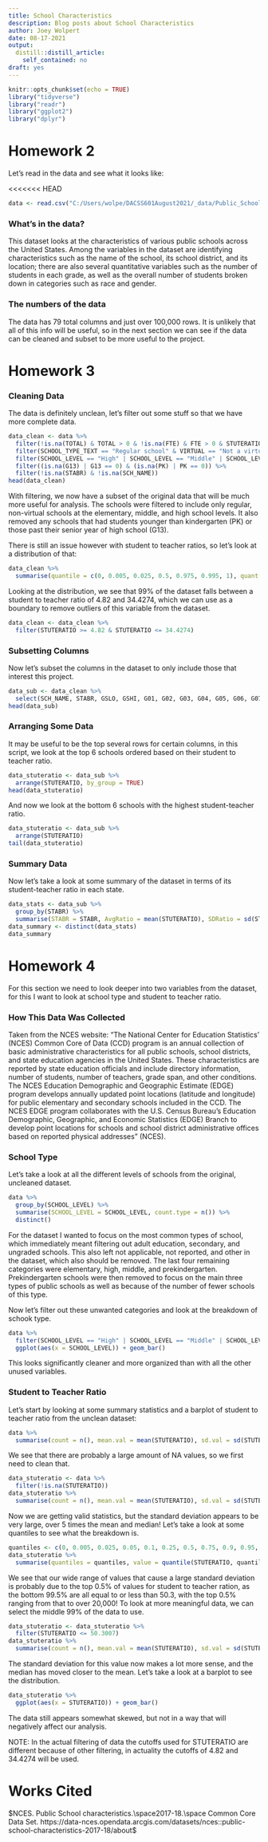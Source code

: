 ```yaml
---
title: School Characteristics
description: Blog posts about School Characteristics
author: Joey Wolpert
date: 08-17-2021
output:
  distill::distill_article:
    self_contained: no
draft: yes
---
```



```r
knitr::opts_chunk$set(echo = TRUE)
library("tidyverse")
library("readr")
library("ggplot2")
library("dplyr")
```

# Homework 2

Let's read in the data and see what it looks like:

<<<<<<< HEAD
```r
data <- read.csv("C:/Users/wolpe/DACSS601August2021/_data/Public_School_Characteristics_2017-18.csv")
```

### What's in the data?

This dataset looks at the characteristics of various public schools across the United States. Among the variables in the dataset are identifying characteristics such as the name of the school, its school district, and its location; there are also several quantitative variables such as the number of students in each grade, as well as the overall number of students broken down in categories such as race and gender.

### The numbers of the data

The data has 79 total columns and just over 100,000 rows. It is unlikely that all of this info will be useful, so in the next section we can see if the data can be cleaned and subset to be more useful to the project.

# Homework 3

### Cleaning Data

The data is definitely unclean, let's filter out some stuff so that we have more complete data.

```r
data_clean <- data %>%
  filter(!is.na(TOTAL) & TOTAL > 0 & !is.na(FTE) & FTE > 0 & STUTERATIO < 500) %>%
  filter(SCHOOL_TYPE_TEXT == "Regular school" & VIRTUAL == "Not a virtual school") %>%
  filter(SCHOOL_LEVEL == "High" | SCHOOL_LEVEL == "Middle" | SCHOOL_LEVEL == "Elementary") %>%
  filter((is.na(G13) | G13 == 0) & (is.na(PK) | PK == 0)) %>%
  filter(!is.na(STABR) & !is.na(SCH_NAME)) 
head(data_clean)
```

With filtering, we now have a subset of the original data that will be much more useful for analysis. The schools were filtered to include only regular, non-virtual schools at the elementary, middle, and high school levels. It also removed any schools that had students younger than kindergarten (PK) or those past their senior year of high school (G13).

There is still an issue however with student to teacher ratios, so let's look at a distribution of that:

```r
data_clean %>%
  summarise(quantile = c(0, 0.005, 0.025, 0.5, 0.975, 0.995, 1), quant.val = quantile(STUTERATIO, c(0, 0.005, 0.025, 0.5, 0.975, 0.995, 1)))
```

Looking at the distribution, we see that 99% of the dataset falls between a student to teacher ratio of 4.82 and 34.4274, which we can use as a boundary to remove outliers of this variable from the dataset.

```r
data_clean <- data_clean %>%
  filter(STUTERATIO >= 4.82 & STUTERATIO <= 34.4274)
```

### Subsetting Columns

Now let's subset the columns in the dataset to only include those that interest this project.

```r
data_sub <- data_clean %>%
  select(SCH_NAME, STABR, GSLO, GSHI, G01, G02, G03, G04, G05, G06, G07, G08, G09, G10, G11, G12, TOTAL, AM, HI, BL, WH, HP, TR, FTE, STUTERATIO, AMALM, AMALF, ASALM, ASALF, HIALM, HIALF, BLALM, BLALF, WHALM, WHALF, HPALM, HPALF, TRALM, TRALF, TOTMENROL, TOTFENROL, SCHOOL_LEVEL)
head(data_sub)
```

### Arranging Some Data

It may be useful to be the top several rows for certain columns, in this script, we look at the top 6 schools ordered based on their student to teacher ratio.

```r
data_stuteratio <- data_sub %>%
  arrange(STUTERATIO, by_group = TRUE)
head(data_stuteratio)
```
 And now we look at the bottom 6 schools with the highest student-teacher ratio.

```r
data_stuteratio <- data_sub %>%
  arrange(STUTERATIO)
tail(data_stuteratio)
```

### Summary Data

Now let's take a look at some summary of the dataset in terms of its student-teacher ratio in each state.

```r
data_stats <- data_sub %>%
  group_by(STABR) %>%
  summarise(STABR = STABR, AvgRatio = mean(STUTERATIO), SDRatio = sd(STUTERATIO))
data_summary <- distinct(data_stats)
data_summary
```

# Homework 4

For this section we need to look deeper into two variables from the dataset, for this I want to look at school type and student to teacher ratio.

### How This Data Was Collected

Taken from the NCES website: "The National Center for Education Statistics’ (NCES) Common Core of Data (CCD) program is an annual collection of basic administrative characteristics for all public schools, school districts, and state education agencies in the United States. These characteristics are reported by state education officials and include directory information, number of students, number of teachers, grade span, and other conditions. The NCES Education Demographic and Geographic Estimate (EDGE) program develops annually updated point locations (latitude and longitude) for public elementary and secondary schools included in the CCD. The NCES EDGE program collaborates with the U.S. Census Bureau’s Education Demographic, Geographic, and Economic Statistics (EDGE) Branch to develop point locations for schools and school district administrative offices based on reported physical addresses" (NCES).

### School Type

Let's take a look at all the different levels of schools from the original, uncleaned dataset.

```r
data %>%
  group_by(SCHOOL_LEVEL) %>%
  summarise(SCHOOL_LEVEL = SCHOOL_LEVEL, count.type = n()) %>%
  distinct()
```

For the dataset I wanted to focus on the most common types of school, which immediately meant filtering out adult education, secondary, and ungraded schools. This also left not applicable, not reported, and other in the dataset, which also should be removed. The last four remaining categories were elementary, high, middle, and prekindergarten. Prekindergarten schools were then removed to focus on the main three types of public schools as well as because of the number of fewer schools of this type.

Now let's filter out these unwanted categories and look at the breakdown of schook type.

```r
data %>% 
  filter(SCHOOL_LEVEL == "High" | SCHOOL_LEVEL == "Middle" | SCHOOL_LEVEL == "Elementary") %>%
  ggplot(aes(x = SCHOOL_LEVEL)) + geom_bar()
```

This looks significantly cleaner and more organized than with all the other unused variables.

### Student to Teacher Ratio

Let's start by looking at some summary statistics and a barplot of student to teacher ratio from the unclean dataset:

```r
data %>%
  summarise(count = n(), mean.val = mean(STUTERATIO), sd.val = sd(STUTERATIO), median.val = median(STUTERATIO))
```

We see that there are probably a large amount of NA values, so we first need to clean that.

```r
data_stuteratio <- data %>%
  filter(!is.na(STUTERATIO)) 
data_stuteratio %>%
  summarise(count = n(), mean.val = mean(STUTERATIO), sd.val = sd(STUTERATIO), median.val = median(STUTERATIO))
```

Now we are getting valid statistics, but the standard deviation appears to be very large, over 5 times the mean and median! Let's take a look at some quantiles to see what the breakdown is.

```r
quantiles <- c(0, 0.005, 0.025, 0.05, 0.1, 0.25, 0.5, 0.75, 0.9, 0.95, 0.975, 0.995, 1)
data_stuteratio %>%
  summarise(quantiles = quantiles, value = quantile(STUTERATIO, quantiles))
```

We see that our wide range of values that cause a large standard deviation is probably due to the top 0.5% of values for student to teacher ration, as the bottom 99.5% are all equal to or less than 50.3, with the top 0.5% ranging from that to over 20,000! To look at more meaningful data, we can select the middle 99% of the data to use.

```r
data_stuteratio <- data_stuteratio %>%
  filter(STUTERATIO <= 50.3007)
data_stuteratio %>%
  summarise(count = n(), mean.val = mean(STUTERATIO), sd.val = sd(STUTERATIO), median.val = median(STUTERATIO))
```

The standard deviation for this value now makes a lot more sense, and the median has moved closer to the mean. Let's take a look at a barplot to see the distribution.

```r
data_stuteratio %>%
  ggplot(aes(x = STUTERATIO)) + geom_bar()
```

The data still appears somewhat skewed, but not in a way that will  negatively affect our analysis.

NOTE: In the actual filtering of data the cutoffs used for STUTERATIO are different because of other filtering, in actuality the cutoffs of 4.82 and 34.4274 will be used.


# Works Cited

$NCES. Public School characteristics.\space2017-18.\space Common Core Data Set. https://data-nces.opendata.arcgis.com/datasets/nces::public-school-characteristics-2017-18/about$

